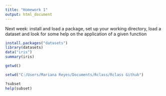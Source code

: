 ---
title: "Homework 1"
output: html_document
---

Next week: install and load a package, set up your working directory, load a dataset and look for some help on the application of a given function





```{r}
install.packages("datasets")
library(datasets)
data("iris")
summary(iris)
```

```{r}
getwd()
```

```{r}
setwd("C:/Users/Mariana Reyes/Documents/Rclass/Rclass Github")
```


```{r}
?subset
help(subset)
```